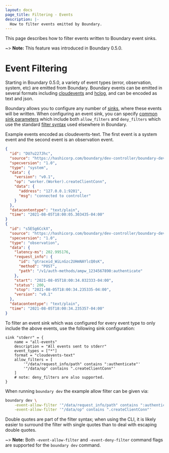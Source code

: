 ```yaml
---
layout: docs
page_title: Filtering - Events
description: |-
  How to filter events emitted by Boundary.
---
```


This page describes how to filter events written to Boundary event sinks.

~> **Note:** This feature was introduced in Boundary 0.5.0.

# Event Filtering

Starting in Boundary 0.5.0, a variety of event types (error, observation,
system, etc) are emitted from Boundary.   Boundary events can be emitted in
several formats including [cloudevents](https://github.com/cloudevents/spec) and
[hclog](https://github.com/hashicorp/go-hclog), and can be encoded as text and
json.

Boundary allows you to configure any number of
[sinks](/docs/configuration/events/overview), where these events will be
written. When configuring an event sink, you can specify [common sink
parameters](/docs/configuration/events/common) which include both
`allow_filters` and `deny_filters` which use the standard [filter
syntax](/docs/concepts/filtering) used
elsewhere in Boundary.

Example events encoded as cloudevents-text.  The first event is a system event
and the second event is an observation event.
```json
{
  "id": "DU7u227Jhc",
  "source": "https://hashicorp.com/boundary/dev-controller/boundary-dev",
  "specversion": "1.0",
  "type": "system",
  "data": {
    "version": "v0.1",
    "op": "worker.(Worker).createClientConn",
    "data": {
      "address": "127.0.0.1:9201",
      "msg": "connected to controller"
    }
  },
  "datacontentype": "text/plain",
  "time": "2021-08-05T18:00:05.303435-04:00"
}
{
  "id": "s5ESg6CckX",
  "source": "https://hashicorp.com/boundary/dev-controller/boundary-dev",
  "specversion": "1.0",
  "type": "observation",
  "data": {
    "latency-ms": 202.995176,
    "request_info": {
      "id": "gtraceid_WiLnGzc2UHmNAYlcQ0sK",
      "method": "POST",
      "path": "/v1/auth-methods/ampw_1234567890:authenticate"
    },
    "start": "2021-08-05T18:00:34.032333-04:00",
    "status": 200,
    "stop": "2021-08-05T18:00:34.235335-04:00",
    "version": "v0.1"
  },
  "datacontentype": "text/plain",
  "time": "2021-08-05T18:00:34.235357-04:00"
}
```

To filter an event sink which was configured for every event type to
only include the above events, use the following sink configuration:
```
sink "stderr" = {
    name = "all-events"
    description = "All events sent to stderr"
    event_types = ["*"]
    format = "cloudevents-text"
    allow_filters = [
        '"/data/request_info/path" contains ":authenticate"'
        '"/data/op" contains ".createClientConn"'
    ]
    # note: deny_filters are also supported.
}
```

When running `boundary dev` the example allow filter can be given via:
```bash
boundary dev \
    -event-allow-filter '"/data/request_info/path" contains ":authenticate"' \
    -event-allow-filter '"/data/op" contains ".createClientConn"'
```
Double quotes are part of the filter syntax; when using the CLI, it is likely
easier to surround the filter with single quotes than to deal with escaping
double quotes.

~> **Note:** Both `-event-allow-filter` and `-event-deny-filter` command flags are
supported for the `boundary dev` command.
